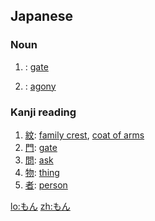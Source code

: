 ==Japanese==

===Noun===
{{ja-noun}}

# {{ja-def|門}}: [[gate]]
# {{ja-def|悶}}: [[agony]]

===Kanji reading===
{{ja-kanji reading|rom=mon}}

# [[紋]]: [[family crest]], [[coat of arms]]
# [[門]]: [[gate]]
# [[問]]: [[ask]]
# [[物]]: [[thing]]
# [[者]]: [[person]]

[[lo:もん]]
[[zh:もん]]